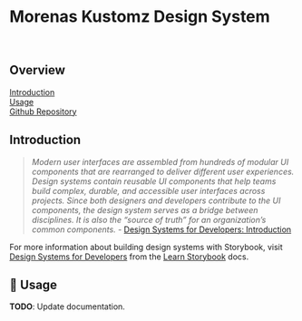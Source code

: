
<Meta title='Getting Started/Welcome' />

# Morenas Kustomz Design System

<br />

## Overview

[Introduction](#introduction)  
[Usage](#usage)  
[Github Repository](https://github.com/flex-development/JIME-P001)

## Introduction

> _Modern user interfaces are assembled from hundreds of modular UI components that are rearranged to deliver different user experiences. Design systems contain reusable UI components that help teams build complex, durable, and accessible user interfaces across projects. Since both designers and developers contribute to the UI components, the design system serves as a bridge between disciplines. It is also the “source of truth” for an organization’s common components._ - [Design Systems for Developers: Introduction](https://www.learnstorybook.com/design-systems-for-developers/react/en/introduction/)

For more information about building design systems with Storybook, visit [Design Systems for Developers](https://www.learnstorybook.com/design-systems-for-developers) from the [Learn Storybook](https://www.learnstorybook.com) docs.

## 🚧 Usage

**TODO**: Update documentation.
